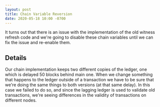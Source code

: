 ```yaml
---
layout: post
title: Chain Variable Reversion
date: 2020-05-18 10:00 -0700
---
```


It turns out that there is an issue with the implementation of the old witness refresh code and
we're going to disable these chain variables until we can fix the issue and re-enable them.

<!--truncate-->

## Details

Our chain implementation keeps two different copies of the ledger, one which is delayed 50 blocks
behind main one. When we change something that happens to the ledger outside of a transaction we
have to be sure that we're doing the same things to both versions (at that same delay). In this case
we failed to do so, and since the lagging ledger is used to validate old transactions, we're seeing
differences in the validity of transactions on different nodes.
